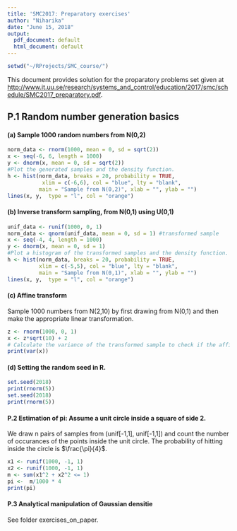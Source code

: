 ```yaml
---
title: 'SMC2017: Preparatory exercises'
author: "Niharika"
date: "June 15, 2018"
output:
  pdf_document: default
  html_document: default
---
```


```r
setwd("~/RProjects/SMC_course/")
```

This document provides solution for the proparatory problems set given at  <http://www.it.uu.se/research/systems_and_control/education/2017/smc/schedule/SMC2017_preparatory.pdf>.




## P.1 Random number generation basics

#### (a) Sample 1000 random numbers from N(0,2)

```r
norm_data <- rnorm(1000, mean = 0, sd = sqrt(2))
x <- seq(-6, 6, length = 1000)
y <- dnorm(x, mean = 0, sd = sqrt(2))
#Plot the generated samples and the density function.
h <- hist(norm_data, breaks = 20, probability = TRUE, 
           xlim = c(-6,6), col = "blue", lty = "blank",
          main = "Sample from N(0,2)", xlab = "", ylab = "")
lines(x, y,  type = "l", col = "orange")
```

#### (b) Inverse transform sampling, from N(0,1) using U(0,1)

```r
unif_data <- runif(1000, 0, 1)
norm_data <- qnorm(unif_data, mean = 0, sd = 1) #transformed sample
x <- seq(-4, 4, length = 1000)
y <- dnorm(x, mean = 0, sd = 1)
#Plot a histogram of the transformed samples and the density function.
h <- hist(norm_data, breaks = 20, probability = TRUE, 
          xlim = c(-5,5), col = "blue", lty = "blank",
          main = "Sample from N(0,1)", xlab = "", ylab = "")
lines(x, y,  type = "l", col = "orange")

```


#### (c) Affine transform

Sample 1000 numbers from N(2,10) by first drawing from N(0,1) and then make the appropriate linear transformation.

```r
z <- rnorm(1000, 0, 1)
x <- z*sqrt(10) + 2 
# Calculate the variance of the transformed sample to check if the affine transform was chosen right.
print(var(x))
```


#### (d) Setting the random seed in R.

```r
set.seed(2018)
print(rnorm(5))
set.seed(2018)
print(rnorm(5))
```


#### P.2 Estimation of pi: Assume a unit circle inside a square of side 2.
We draw n pairs of samples from (unif[-1,1], unif[-1,1]) and count the number of occurances of the points inside the unit circle. The probability of hitting inside the circle is $\frac{\pi}{4}$.
```r
x1 <- runif(1000, -1, 1)
x2 <- runif(1000, -1, 1)
m <- sum(x1^2 + x2^2 <= 1)
pi <-  m/1000 * 4
print(pi)
```

#### P.3 Analytical manipulation of Gaussian densitie
See folder exercises_on_paper.



